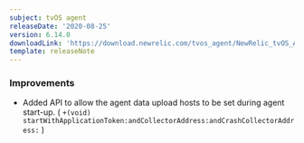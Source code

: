 ```yaml
---
subject: tvOS agent
releaseDate: '2020-08-25'
version: 6.14.0
downloadLink: 'https://download.newrelic.com/tvos_agent/NewRelic_tvOS_Agent_6.14.0.zip'
template: releaseNote
---
```


### Improvements

* Added API to allow the agent data upload hosts to be set during agent start-up. ( `+(void) startWithApplicationToken:andCollectorAddress:andCrashCollectorAddress:` )

